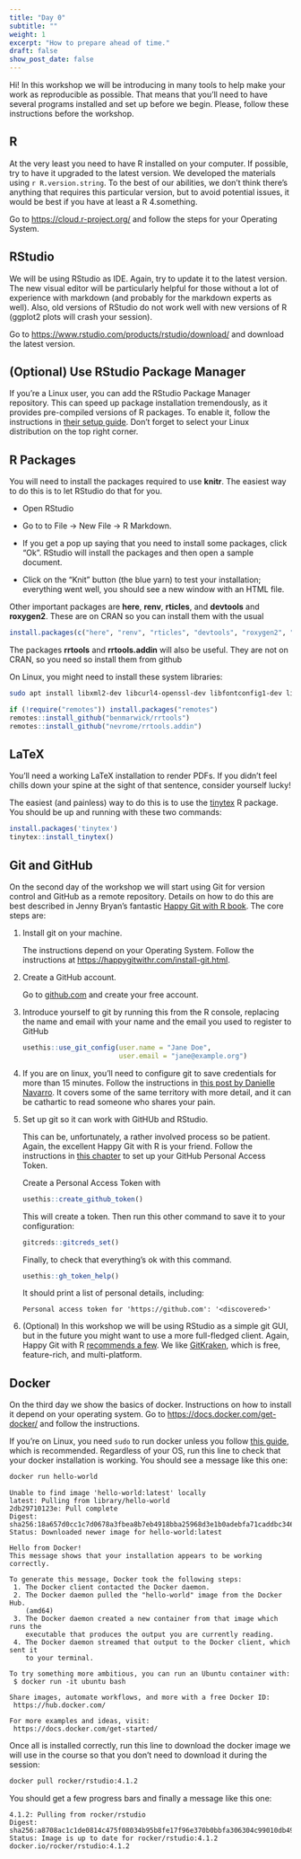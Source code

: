 ```yaml
---
title: "Day 0"
subtitle: ""
weight: 1
excerpt: "How to prepare ahead of time."
draft: false
show_post_date: false
---
```


Hi!
In this workshop we will be introducing in many tools to help make your work as reproducible as possible.
That means that you'll need to have several programs installed and set up before we begin.
Please, follow these instructions before the workshop.

## R

At the very least you need to have R installed on your computer.
If possible, try to have it upgraded to the latest version.
We developed the materials using `r R.version.string`.
To the best of our abilities, we don't think there's anything that requires this particular version, but to avoid potential issues, it would be best if you have at least a R 4.something.

Go to <https://cloud.r-project.org/> and follow the steps for your Operating System.

## RStudio

We will be using RStudio as IDE.
Again, try to update it to the latest version.
The new visual editor will be particularly helpful for those without a lot of experience with markdown (and probably for the markdown experts as well).
Also, old versions of RStudio do not work well with new versions of R (ggplot2 plots will crash your session).

Go to <https://www.rstudio.com/products/rstudio/download/> and download the latest version.

## (Optional) Use RStudio Package Manager

If you're a Linux user, you can add the RStudio Package Manager repository.
This can speed up package installation tremendously, as it provides pre-compiled versions of R packages.
To enable it, follow the instructions in [their setup guide](https://packagemanager.rstudio.com/client/#/repos/1/overview).
Don't forget to select your Linux distribution on the top right corner.

## R Packages

You will need to install the packages required to use **knitr**.
The easiest way to do this is to let RStudio do that for you.

-   Open RStudio

-   Go to to File -\> New File -\> R Markdown.

-   If you get a pop up saying that you need to install some packages, click "Ok".
    RStudio will install the packages and then open a sample document.

-   Click on the "Knit" button (the blue yarn) to test your installation; everything went well, you should see a new window with an HTML file.

Other important packages are **here**, **renv**, **rticles**, and **devtools** and **roxygen2**.
These are on CRAN so you can install them with the usual

``` r
install.packages(c("here", "renv", "rticles", "devtools", "roxygen2", "gitcreds"))
```

The packages **rrtools** and **rrtools.addin** will also be useful.
They are not on CRAN, so you need so install them from github

On Linux, you might need to install these system libraries:

``` bash
sudo apt install libxml2-dev libcurl4-openssl-dev libfontconfig1-dev libgit2-dev libssh2-1-dev libharfbuzz-dev libfribidi-dev lbfreetype6-dev libpng-dev libtiff5-dev libjpeg-dev 
```

``` r
if (!require("remotes")) install.packages("remotes")
remotes::install_github("benmarwick/rrtools")
remotes::install_github("nevrome/rrtools.addin")
```

## LaTeX

You'll need a working LaTeX installation to render PDFs.
If you didn't feel chills down your spine at the sight of that sentence, consider yourself lucky!

The easiest (and painless) way to do this is to use the [tinytex](https://yihui.org/tinytex/) R package.
You should be up and running with these two commands:

``` r
install.packages('tinytex')
tinytex::install_tinytex()
```

## Git and GitHub

On the second day of the workshop we will start using Git for version control and GitHub as a remote repository.
Details on how to do this are best described in Jenny Bryan's fantastic [Happy Git with R book](https://happygitwithr.com/install-intro.html).
The core steps are:

1.  Install git on your machine.\

    The instructions depend on your Operating System.
    Follow the instructions at <https://happygitwithr.com/install-git.html>.

2.  Create a GitHub account.\

    Go to [github.com](github.com) and create your free account.

3.  Introduce yourself to git by running this from the R console, replacing the name and email with your name and the email you used to register to GitHub

    ``` r
    usethis::use_git_config(user.name = "Jane Doe", 
                            user.email = "jane@example.org")
    ```

4.  If you are on linux, you'll need to configure git to save credentials for more than 15 minutes.
    Follow the instructions in [this post by Danielle Navarro](https://blog.djnavarro.net/posts/2021-08-08_git-credential-helpers/).
    It covers some of the same territory with more detail, and it can be cathartic to read someone who shares your pain.

5.  Set up git so it can work with GitHUb and RStudio.

    This can be, unfortunately, a rather involved process so be patient.
    Again, the excellent Happy Git with R is your friend.
    Follow the instructions in [this chapter](https://happygitwithr.com/https-pat.html) to set up your GitHub Personal Access Token.

    Create a Personal Access Token with

    ``` r
    usethis::create_github_token()
    ```

    This will create a token.
    Then run this other command to save it to your configuration:

    ``` r
    gitcreds::gitcreds_set()
    ```

    Finally, to check that everything's ok with this command.

    ``` r
    usethis::gh_token_help()
    ```

    It should print a list of personal details, including:

        Personal access token for 'https://github.com': '<discovered>'

6.  (Optional) In this workshop we will be using RStudio as a simple git GUI, but in the future you might want to use a more full-fledged client.
    Again, Happy Git with R [recommends a few](https://happygitwithr.com/git-client.html#recommended-git-clients).
    We like [GitKraken](https://www.gitkraken.com/), which is free, feature-rich, and multi-platform.

## Docker

On the third day we show the basics of docker.
Instructions on how to install it depend on your operating system.
Go to <https://docs.docker.com/get-docker/> and follow the instructions.

If you're on Linux, you need `sudo` to run docker unless you follow [this guide](https://docs.docker.com/engine/install/linux-postinstall/), which is recommended.
Regardless of your OS, run this line to check that your docker installation is working.
You should see a message like this one:

``` bash
docker run hello-world
```

    Unable to find image 'hello-world:latest' locally
    latest: Pulling from library/hello-world
    2db29710123e: Pull complete 
    Digest: sha256:18a657d0cc1c7d0678a3fbea8b7eb4918bba25968d3e1b0adebfa71caddbc346
    Status: Downloaded newer image for hello-world:latest

    Hello from Docker!
    This message shows that your installation appears to be working correctly.

    To generate this message, Docker took the following steps:
     1. The Docker client contacted the Docker daemon.
     2. The Docker daemon pulled the "hello-world" image from the Docker Hub.
        (amd64)
     3. The Docker daemon created a new container from that image which runs the
        executable that produces the output you are currently reading.
     4. The Docker daemon streamed that output to the Docker client, which sent it
        to your terminal.

    To try something more ambitious, you can run an Ubuntu container with:
     $ docker run -it ubuntu bash

    Share images, automate workflows, and more with a free Docker ID:
     https://hub.docker.com/

    For more examples and ideas, visit:
     https://docs.docker.com/get-started/

Once all is installed correctly, run this line to download the docker image we will use in the course so that you don't need to download it during the session:

``` bash
docker pull rocker/rstudio:4.1.2
```

You should get a few progress bars and finally a message like this one:

    4.1.2: Pulling from rocker/rstudio
    Digest: sha256:a8708ac1c1de0814c475f08034b95b8fe17f96e370b0bbfa306304c99010db49
    Status: Image is up to date for rocker/rstudio:4.1.2
    docker.io/rocker/rstudio:4.1.2
